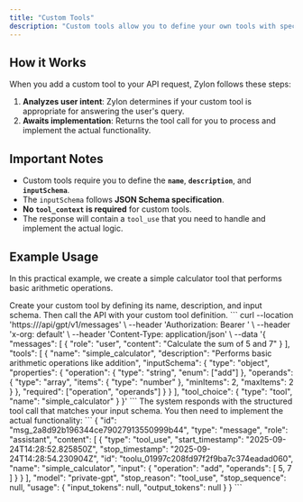 ```yaml
---
title: "Custom Tools"
description: "Custom tools allow you to define your own tools with specific input schemas and functionality."
---
```



## How it Works

When you add a custom tool to your API request, Zylon follows these steps:

1. **Analyzes user intent**: Zylon determines if your custom tool is appropriate for answering the user's query.
2. **Awaits implementation**: Returns the tool call for you to process and implement the actual functionality.

## Important Notes

- Custom tools require you to define the **`name`**, **`description`**, and **`inputSchema`**.
- The `inputSchema` follows **JSON Schema specification**.
- **No `tool_context` is required** for custom tools.
- The response will contain a `tool_use` that you need to handle and implement the actual logic.


## Example Usage

In this practical example, we create a simple calculator tool that performs basic arithmetic operations.

<Steps>
<Step title="Define Custom Tool">
    Create your custom tool by defining its name, description, and input schema. Then call the API with your custom tool definition.
    <Tabs>
      <Tab title="Shell">
        ```
        curl --location 'https://<your-host>/api/gpt/v1/messages' \
        --header 'Authorization: Bearer <your-token>' \
        --header 'x-org: default' \
        --header 'Content-Type: application/json' \
        --data '{
          "messages": [
            {
              "role": "user",
              "content": "Calculate the sum of 5 and 7"
            }
          ],
          "tools": [
            {
              "name": "simple_calculator",
              "description": "Performs basic arithmetic operations like addition",
              "inputSchema": {
                "type": "object",
                "properties": {
                  "operation": {
                    "type": "string",
                    "enum": ["add"]
                  },
                  "operands": {
                    "type": "array",
                    "items": {
                      "type": "number"
                    },
                    "minItems": 2,
                    "maxItems": 2
                  }
                },
                "required": ["operation", "operands"]
              }
            }
          ],
          "tool_choice": {
            "type": "tool",
            "name": "simple_calculator"
          }
        }'
        ```
      </Tab>
    </Tabs>
    </Step>
<Step title="Response">
    The system responds with the structured tool call that matches your input schema. You then need to implement the actual functionality:
     ```
      {
        "id": "msg_2a8d92b196344ce79027913550999b44",
        "type": "message",
        "role": "assistant",
        "content": [
            {
                "type": "tool_use",
                "start_timestamp": "2025-09-24T14:28:52.825850Z",
                "stop_timestamp": "2025-09-24T14:28:54.230904Z",
                "id": "toolu_01997c208fd97f2f9ba7c374eadad060",
                "name": "simple_calculator",
                "input": {
                    "operation": "add",
                    "operands": [
                        5,
                        7
                    ]
                }
            }
        ],
        "model": "private-gpt",
        "stop_reason": "tool_use",
        "stop_sequence": null,
        "usage": {
            "input_tokens": null,
            "output_tokens": null
        }
    }
     ```
    </Step>
</Steps>
